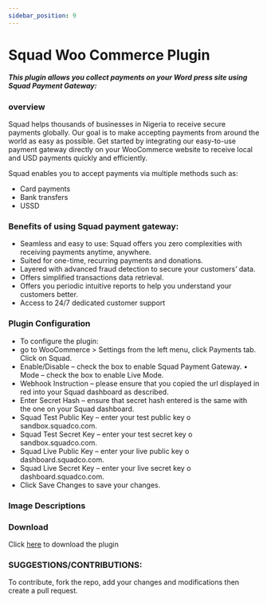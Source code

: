 ```yaml
---
sidebar_position: 9
---
```



# Squad Woo Commerce Plugin

##### This plugin allows you collect payments on your Word press site using Squad Payment Gateway:

### overview
Squad helps thousands of businesses in Nigeria to receive secure payments globally. Our goal is to make accepting payments from around the world as easy as possible. Get started by integrating our easy-to-use payment gateway directly on your WooCommerce website to receive local and USD payments quickly and efficiently.

Squad enables you to accept payments via multiple methods such as:

- Card payments
- Bank transfers
- USSD

### Benefits of using Squad payment gateway: 
- Seamless and easy to use: Squad offers you zero complexities with receiving payments anytime, anywhere.  
- Suited for one-time, recurring payments and donations.
- Layered with advanced fraud detection to secure your customers’ data. 
- Offers simplified transactions data retrieval.
- Offers you periodic intuitive reports to help you understand your customers better.
- Access to 24/7 dedicated customer support

### Plugin Configuration 
- To configure the plugin:
- go to WooCommerce > Settings from the left menu, click Payments tab. Click on Squad.
- Enable/Disable – check the box to enable Squad Payment Gateway. • Mode – check the box to enable Live Mode. 
- Webhook Instruction – please ensure that you copied the url displayed in red into your Squad dashboard as described. 
- Enter Secret Hash – ensure that secret hash entered is the same with the one on your Squad dashboard. 
- Squad Test Public Key – enter your test public key o sandbox.squadco.com. 
- Squad Test Secret Key – enter your test secret key o sandbox.squadco.com. 
- Squad Live Public Key – enter your live public key o dashboard.squadco.com. 
- Squad Live Secret Key – enter your live secret key o dashboard.squadco.com. 
- Click Save Changes to save your changes. 

### Image Descriptions

<WooImgComponent />

### Download
Click [here](https://downloads.wordpress.org/plugin/squad-payment-gateway.zip) to download the plugin
### SUGGESTIONS/CONTRIBUTIONS:
To contribute, fork the repo, add your changes and modifications then create a pull request.

